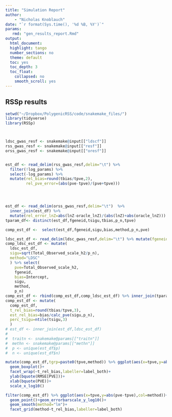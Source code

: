 ```yaml
---
title: "Simulation Report"
author:
    - "Nicholas Knoblauch"
date: "`r format(Sys.time(), '%d %B, %Y')`"
params:
   rmd: "gen_results_report.Rmd"
output:
  html_document:
  highlight: tango
  number_sections: no
  theme: default
  toc: yes
  toc_depth: 3
  toc_float:
    collapsed: no
    smooth_scroll: yes
---
```


## RSSp results

```r

setwd("~/Dropbox/PolygenicRSS/code/snakemake_files/")
library(tidyverse)
library(RSSp)



ldsc_gwas_resf <- snakemake@input[["ldscf"]]
rss_gwas_resf <- snakemake@input[["resf"]]
orss_gwas_resf <- snakemake@input[["oresf"]]


est_df <- read_delim(rss_gwas_resf,delim="\t") %>% 
  filter(!log_params) %>% 
  select(-log_params) %>% 
  mutate(rel_bias=round(tbias/tpve,2),
         rel_pve_error=(abs(pve-tpve)/(pve+tpve)))




est_df <- read_delim(orss_gwas_resf,delim="\t")  %>%
  inner_join(est_df) %>%
  mutate(rel_error_lnZ=abs(lnZ-oracle_lnZ)/(abs(lnZ)+abs(oracle_lnZ))) %>% mutate(fgeneid=as.character(fgeneid),method=paste0("RSSp_",method))
tparam_df<- distinct(est_df,fgeneid,tsigu,tbias,p_n,tpve)

comp_est_df <-  select(est_df,fgeneid,sigu,bias,method,p_n,pve)

ldsc_est_df <- read_delim(ldsc_gwas_resf,delim="\t") %>% mutate(fgeneid=as.character(fgeneid)) %>% inner_join(tparam_df)
comp_ldsc_est_df <- mutate(
  ldsc_est_df,
  sigu=sqrt(Total_Observed_scale_h2/p_n),
  method="LDSC"
  ) %>% select(
    pve=Total_Observed_scale_h2,
    fgeneid,
    bias=Intercept,
    sigu,
    method,
    p_n)
comp_est_df <- rbind(comp_est_df,comp_ldsc_est_df) %>% inner_join(tparam_df)
comp_est_df <- mutate(
  comp_est_df,
  t_rel_bias=round(tbias/tpve,3),
  est_rel_bias=bias/calc_pve(sigu,p_n),
  perc_tsigu=ntile(tsigu,3)
  )
# est_df <- inner_join(est_df,ldsc_est_df)
#  
#  traitn <- snakemake@params[["traitn"]]
#  methn <- snakemake@params[["methn"]]
#  p <- unique(est_df$p)
#  n <- unique(est_df$n)
```


```r
mutate(comp_est_df,tgrp=paste0(tpve,method)) %>% ggplot(aes(x=tpve,y=abs(pve-tpve),group=tgrp,fill=method))+
  geom_boxplot()+
  facet_wrap(~t_rel_bias,labeller=label_both)+
  ylab(bquote(RMSE[PVE]))+
  xlab(bquote(PVE))+
  scale_x_log10()
```


```r
filter(comp_est_df) %>% ggplot(aes(x=tpve,y=abs(pve-tpve),col=method))+
  geom_point()+geom_errorbarscale_y_log10()+
  geom_smooth(method="lm")+
  facet_grid(method~t_rel_bias,labeller=label_both)
```


